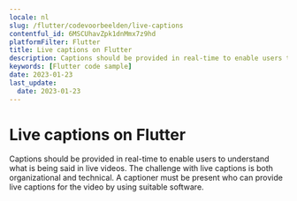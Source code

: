 ```yaml
---
locale: nl
slug: /flutter/codevoorbeelden/live-captions
contentful_id: 6MSCUhavZpk1dnMmx7z9hd
platformFilter: Flutter
title: Live captions on Flutter
description: Captions should be provided in real-time to enable users to understand what is being said in live videos.
keywords: [Flutter code sample]
date: 2023-01-23
last_update:
  date: 2023-01-23
---
```


# Live captions on Flutter

Captions should be provided in real-time to enable users to understand what is being said in live videos. The challenge with live captions is both organizational and technical. A captioner must be present who can provide live captions for the video by using suitable software.

<CodeSample id="media-captions-live" locale="nl" platform="flutter"/>
